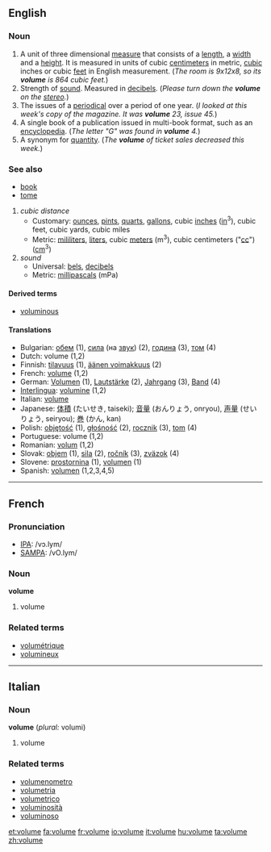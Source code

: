 ==English==

===Noun===
{{en-noun-reg}}

# A unit of three dimensional [[measure]] that consists of a [[length]], a [[width]] and a [[height]].  It is measured in units of cubic [[centimeter]]s in metric, [[cubic]] inches or cubic [[feet]] in English measurement.  (''The room is 9x12x8, so its '''volume''' is 864 cubic feet.'')
# Strength of [[sound]].  Measured in [[decibel]]s.  (''Please turn down the '''volume''' on the [[stereo]].'')
# The issues of a [[periodical]] over a period of one year.  (''I looked at this week's copy of the magazine.  It was '''volume''' 23, issue 45.'')
# A single book of a publication issued in multi-book format, such as an [[encyclopedia]].  (''The letter "G" was found in '''volume''' 4.'')
# A synonym for [[quantity]]. (''The '''volume''' of ticket sales decreased this week.'')

===See also===
*[[book]]
*[[tome]]
#''cubic distance''
#*Customary: [[ounce]]s, [[pint]]s, [[quart]]s, [[gallon]]s, cubic [[inch]]es ([[in]]<sup>3</sup>), cubic feet, cubic yards, cubic miles
#*Metric: [[mililiter]]s, [[liter]]s, cubic [[meter]]s (m<sup>3</sup>), cubic centimeters ("[[cc]]") ([[cm]]<sup>3</sup>)
#''sound''
#*Universal: [[bel]]s, [[decibel]]s
#*Metric: [[millipascal]]s (mPa)

====Derived terms====
*[[voluminous]]

====Translations====
{{rfc-trans}}
*Bulgarian: [[обем]] {{m}} (1), [[сила]] (на [[звук]]) {{f}} (2), [[година]] {{f}} (3), [[том]] {{m}} (4)
*Dutch: volume {{n}} (1,2)
*Finnish: [[tilavuus]] (1), [[äänen voimakkuus]] (2)
*French: [[volume#French|volume]] {{m}} (1,2)
*German: [[Volumen]] {{n}} (1), [[Lautstärke]] {{f}} (2), [[Jahrgang]] {{m}} (3), [[Band]] {{m}} (4)
*[[Interlingua]]: [[volumine]] (1,2)
*Italian: [[volume#Italian|volume]] {{m}}
*Japanese: [[体積]] (たいせき, taiseki); [[音量]] (おんりょう, onryou), [[声量]] (せいりょう, seiryou); [[巻]] (かん, kan)
*Polish: [[objętość]] {{f}} (1), [[głośność]] {{f}} (2), [[rocznik]] {{m}} (3), [[tom]] {{m}} (4)
*Portuguese: volume {{m}} (1,2)
*Romanian: [[volum]] {{n}} (1,2)
*Slovak: [[objem#Slovak|objem]] {{m}} (1), [[sila#Slovak|sila]] {{f}} (2), [[ročník#Slovak|ročník]] {{m}} (3), [[zväzok#Slovak|zväzok]] {{m}} (4)
*Slovene: [[prostornina]] {{f}} (1), [[volumen]] {{m}} (1)
*Spanish: [[volumen]] {{m}} (1,2,3,4,5)

----

==French==

===Pronunciation===
*[[w:IPA|IPA]]: /vɔ.lym/
*[[w:SAMPA|SAMPA]]: /vO.lym/

===Noun===
'''volume''' {{m}}
# volume
===Related terms===
*[[volumétrique]]
*[[volumineux]]

----

==Italian==
===Noun===
'''volume''' {{m}} (''plural:'' volumi)
# volume
===Related terms===
*[[volumenometro]]
*[[volumetria]]
*[[volumetrico]]
*[[voluminosità]]
*[[voluminoso]]

[[et:volume]]
[[fa:volume]]
[[fr:volume]]
[[io:volume]]
[[it:volume]]
[[hu:volume]]
[[ta:volume]]
[[zh:volume]]